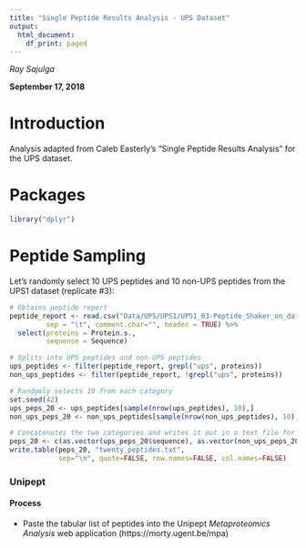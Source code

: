 ```yaml
---
title: "Single Peptide Results Analysis - UPS Dataset"
output:
  html_document:
    df_print: paged
---
```


*Ray Sajulga*

**September 17, 2018**

# Introduction
Analysis adapted from Caleb Easterly's "Single Peptide Results Analysis" for the UPS dataset.

# Packages
```r
library("dplyr")
```

# Peptide Sampling
Let's randomly select 10 UPS peptides and 10 non-UPS peptides from the UPS1 dataset (replicate #3):

```r

# Obtains peptide report
peptide_report <- read.csv("Data/UPS/UPS1/UPS1_03-Peptide_Shaker_on_data_23__Peptide_Report.tabular",
         sep = "\t", comment.char="", header = TRUE) %>%
  select(proteins = Protein.s.,
         sequence = Sequence)

# Splits into UPS peptides and non-UPS peptides
ups_peptides <- filter(peptide_report, grepl("ups", proteins))
non_ups_peptides <- filter(peptide_report, !grepl("ups", proteins))

# Randomly selects 10 from each category
set.seed(42)
ups_peps_20 <- ups_peptides[sample(nrow(ups_peptides), 10),]
non_ups_peps_20 <- non_ups_peptides[sample(nrow(non_ups_peptides), 10),]

# Concatenates the two categories and writes it out in a text file for analysis
peps_20 <- c(as.vector(ups_peps_20$sequence), as.vector(non_ups_peps_20$sequence))
write.table(peps_20, "twenty_peptides.txt", 
            sep="\n", quote=FALSE, row.names=FALSE, col.names=FALSE)
```

### Unipept

#### Process
- Paste the tabular list of peptides into the Unipept *Metaproteomics Analysis* web application (https://morty.ugent.be/mpa)